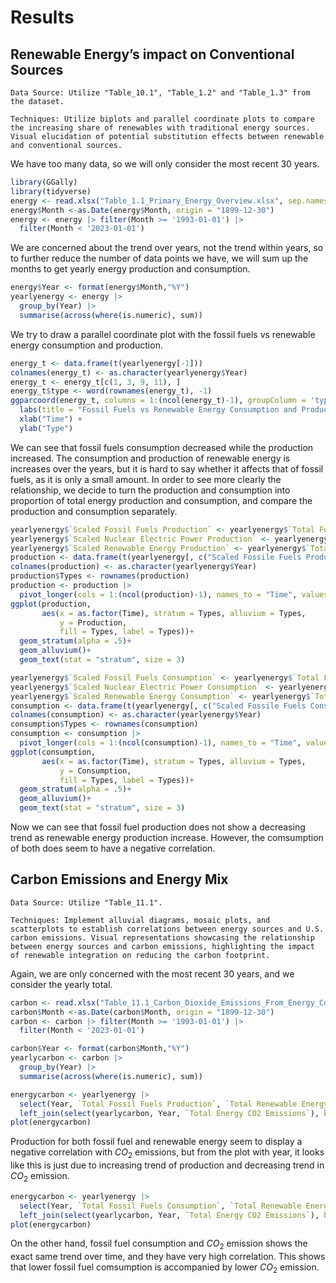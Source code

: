 # Results

## Renewable Energy's impact on Conventional Sources

    Data Source: Utilize "Table_10.1", "Table_1.2" and "Table_1.3" from the dataset.

    Techniques: Utilize biplots and parallel coordinate plots to compare the increasing share of renewables with traditional energy sources. Visual elucidation of potential substitution effects between renewable and conventional sources.

We have too many data, so we will only consider the most recent 30 years.
```r
library(GGally)
library(tidyverse)
energy <- read.xlsx("Table_1.1_Primary_Energy_Overview.xlsx", sep.names = " ")
energy$Month <-as.Date(energy$Month, origin = "1899-12-30")
energy <- energy |> filter(Month >= '1993-01-01') |> 
  filter(Month < '2023-01-01')
```

We are concerned about the trend over years, not the trend within years, so to further reduce the number of data points we have, we will sum up the months to get yearly energy production and consumption.  
```r
energy$Year <- format(energy$Month,"%Y")
yearlyenergy <- energy |> 
  group_by(Year) |> 
  summarise(across(where(is.numeric), sum))
```

We try to draw a parallel coordinate plot with the fossil fuels vs renewable energy consumption and production.
```r
energy_t <- data.frame(t(yearlyenergy[-1]))
colnames(energy_t) <- as.character(yearlyenergy$Year)
energy_t <- energy_t[c(1, 3, 9, 11), ]
energy_t$type <- word(rownames(energy_t), -1)
ggparcoord(energy_t, columns = 1:(ncol(energy_t)-1), groupColumn = 'type', scale = "globalminmax") + 
  labs(title = "Fossil Fuels vs Renewable Energy Consumption and Production") +
  xlab("Time") +
  ylab("Type")
```
We can see that fossil fuels consumption decreased while the production increased. The consumption and production of renewable energy is increases over the years, but it is hard to say whether it affects that of fossil fuels, as it is only a small amount. In order to see more clearly the relationship, we decide to turn the production and consumption into proportion of total energy production and consumption, and compare the production and consumption separately.

```r
yearlyenergy$`Scaled Fossil Fuels Production` <- yearlyenergy$`Total Fossil Fuels Production` / yearlyenergy$`Total Primary Energy Production`
yearlyenergy$`Scaled Nuclear Electric Power Production` <- yearlyenergy$`Nuclear Electric Power Production` / yearlyenergy$`Total Primary Energy Production`
yearlyenergy$`Scaled Renewable Energy Production` <- yearlyenergy$`Total Renewable Energy Production` / yearlyenergy$`Total Primary Energy Production`
production <- data.frame(t(yearlyenergy[, c("Scaled Fossile Fuels Production", "Scaled Renewable Energy Production", "Scaled Nuclear Electric Power Production")]))
colnames(production) <- as.character(yearlyenergy$Year)
production$Types <- rownames(production)
production <- production |> 
  pivot_longer(cols = 1:(ncol(production)-1), names_to = "Time", values_to = "Production")
ggplot(production,
       aes(x = as.factor(Time), stratum = Types, alluvium = Types, 
           y = Production,
           fill = Types, label = Types))+
  geom_stratum(alpha = .5)+
  geom_alluvium()+
  geom_text(stat = "stratum", size = 3)
```


```r
yearlyenergy$`Scaled Fossil Fuels Consumption` <- yearlyenergy$`Total Fossil Fuels Consumption` / yearlyenergy$`Total Primary Energy Consumption`
yearlyenergy$`Scaled Nuclear Electric Power Consumption` <- yearlyenergy$`Nuclear Electric Power Consumption` / yearlyenergy$`Total Primary Energy Consumption`
yearlyenergy$`Scaled Renewable Energy Consumption` <- yearlyenergy$`Total Renewable Energy Consumption` / yearlyenergy$`Total Primary Energy Consumption`
consumption <- data.frame(t(yearlyenergy[, c("Scaled Fossile Fuels Consumption", "Scaled Renewable Energy Consumption", "Scaled Nuclear Electric Power Consumption")]))
colnames(consumption) <- as.character(yearlyenergy$Year)
consumption$Types <- rownames(consumption)
consumption <- consumption |> 
  pivot_longer(cols = 1:(ncol(consumption)-1), names_to = "Time", values_to = "Consumption")
ggplot(consumption,
       aes(x = as.factor(Time), stratum = Types, alluvium = Types, 
           y = Consumption,
           fill = Types, label = Types))+
  geom_stratum(alpha = .5)+
  geom_alluvium()+
  geom_text(stat = "stratum", size = 3)
```

Now we can see that fossil fuel production does not show a decreasing trend as renewable energy production increase. However, the comsumption of both does seem to have a negative correlation.






## Carbon Emissions and Energy Mix

    Data Source: Utilize "Table_11.1".

    Techniques: Implement alluvial diagrams, mosaic plots, and scatterplots to establish correlations between energy sources and U.S. carbon emissions. Visual representations showcasing the relationship between energy sources and carbon emissions, highlighting the impact of renewable integration on reducing the carbon footprint.
    
Again, we are only concerned with the most recent 30 years, and we consider the yearly total.
    
```r
carbon <- read.xlsx("Table_11.1_Carbon_Dioxide_Emissions_From_Energy_Consumption_by_Source.xlsx", sep.names = " ")
carbon$Month <-as.Date(carbon$Month, origin = "1899-12-30")
carbon <- carbon |> filter(Month >= '1993-01-01') |> 
  filter(Month < '2023-01-01')
```

```r
carbon$Year <- format(carbon$Month,"%Y")
yearlycarbon <- carbon |> 
  group_by(Year) |> 
  summarise(across(where(is.numeric), sum))
```

```r
energycarbon <- yearlyenergy |> 
  select(Year, `Total Fossil Fuels Production`, `Total Renewable Energy Production`) |> 
  left_join(select(yearlycarbon, Year, `Total Energy CO2 Emissions`), by = 'Year')
plot(energycarbon)
```
Production for both fossil fuel and renewable energy seem to display a negative correlation with $CO_2$ emissions, but from the plot with year, it looks like this is just due to increasing trend of production and decreasing trend in $CO_2$ emission.

```r
energycarbon <- yearlyenergy |> 
  select(Year, `Total Fossil Fuels Consumption`, `Total Renewable Energy Consumption`) |> 
  left_join(select(yearlycarbon, Year, `Total Energy CO2 Emissions`), by = 'Year')
plot(energycarbon)
```
On the other hand, fossil fuel consumption and $CO_2$ emission shows the exact same trend over time, and they have very high correlation. This shows that lower fossil fuel comsumption is accompanied by lower $CO_2$ emission.


    
